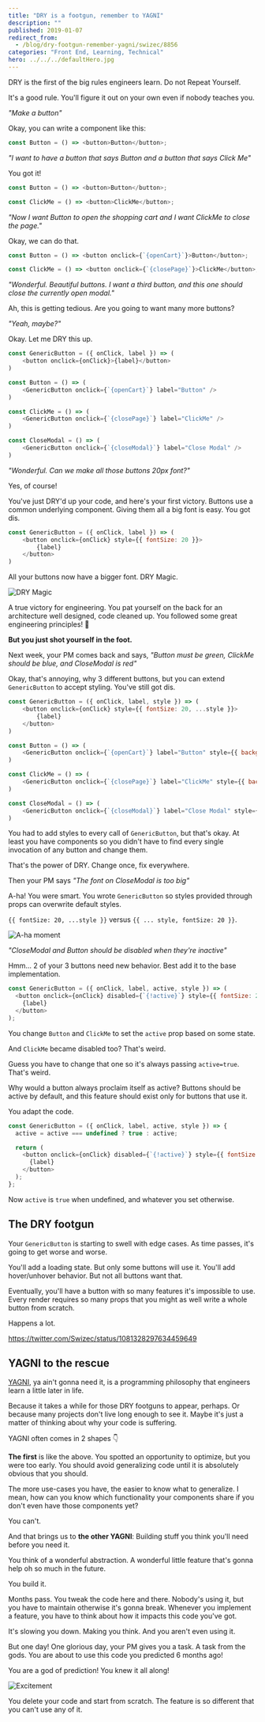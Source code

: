 ```yaml
---
title: "DRY is a footgun, remember to YAGNI"
description: ""
published: 2019-01-07
redirect_from:
  - /blog/dry-footgun-remember-yagni/swizec/8856
categories: "Front End, Learning, Technical"
hero: ../../../defaultHero.jpg
---
```


DRY is the first of the big rules engineers learn. Do not Repeat Yourself.

It's a good rule. You'll figure it out on your own even if nobody teaches you.

_"Make a button"_

Okay, you can write a component like this:

```javascript
const Button = () => <button>Button</button>;
```

_"I want to have a button that says Button and a button that says Click Me"_

You got it!

```javascript
const Button = () => <button>Button</button>;

const ClickMe = () => <button>ClickMe</button>;
```

_"Now I want Button to open the shopping cart and I want ClickMe to close the page."_

Okay, we can do that.

```javascript
const Button = () => <button onclick={`{openCart}`}>Button</button>;

const ClickMe = () => <button onclick={`{closePage}`}>ClickMe</button>;
```

_"Wonderful. Beautiful buttons. I want a third button, and this one should close the currently open modal."_

Ah, this is getting tedious. Are you going to want many more buttons?

_"Yeah, maybe?"_

Okay. Let me DRY this up.

```javascript
const GenericButton = ({ onClick, label }) => (
    <button onclick={onClick}>{label}</button>
)

const Button = () => (
    <GenericButton onclick={`{openCart}`} label="Button" />
)

const ClickMe = () => (
    <GenericButton onclick={`{closePage}`} label="ClickMe" />
)

const CloseModal = () => (
    <GenericButton onclick={`{closeModal}`} label="Close Modal" />
)
```

_"Wonderful. Can we make all those buttons 20px font?"_

Yes, of course!

You've just DRY'd up your code, and here's your first victory. Buttons use a common underlying component. Giving them all a big font is easy. You got dis.

```javascript
const GenericButton = ({ onClick, label }) => (
    <button onclick={onClick} style={{ fontSize: 20 }}>
        {label}
    </button>
)
```

All your buttons now have a bigger font. DRY Magic.

![DRY Magic](./img/media-12NUbkX6p4xOO4-giphy.gif)

A true victory for engineering. You pat yourself on the back for an architecture well designed, code cleaned up. You followed some great engineering principles! 👏

**But you just shot yourself in the foot.**

Next week, your PM comes back and says, _"Button must be green, ClickMe should be blue, and CloseModal is red"_

Okay, that's annoying, why 3 different buttons, but you can extend `GenericButton` to accept styling. You've still got dis.

```javascript
const GenericButton = ({ onClick, label, style }) => (
    <button onclick={onClick} style={{ fontSize: 20, ...style }}>
        {label}
    </button>
)

const Button = () => (
    <GenericButton onclick={`{openCart}`} label="Button" style={{ background: 'green' }} />
)

const ClickMe = () => (
    <GenericButton onclick={`{closePage}`} label="ClickMe" style={{ background: 'blue' }} />
)

const CloseModal = () => (
    <GenericButton onclick={`{closeModal}`} label="Close Modal" style={{ background: 'red' }} />
)
```

You had to add styles to every call of `GenericButton`, but that's okay. At least you have components so you didn't have to find every single invocation of any button and change them.

That's the power of DRY. Change once, fix everywhere.

Then your PM says _"The font on CloseModal is too big"_

A-ha! You were smart. You wrote `GenericButton` so styles provided through props can overwrite default styles.

`{{ fontSize: 20, ...style }}` versus `{{ ... style, fontSize: 20 }}`.

![A-ha moment](./img/media-d3mlE7uhX8KFgEmY-giphy.gif)

_"CloseModal and Button should be disabled when they're inactive"_

Hmm… 2 of your 3 buttons need new behavior. Best add it to the base implementation.

```javascript
const GenericButton = ({ onClick, label, active, style }) => (
  <button onclick={onClick} disabled={`{!active}`} style={{ fontSize: 20, ...style }}>
    {label}
  </button>
);
```

You change `Button` and `ClickMe` to set the `active` prop based on some state.

And `ClickMe` became disabled too? That's weird.

Guess you have to change that one so it's always passing `active=true`. That's weird.

Why would a button always proclaim itself as active? Buttons should be active by default, and this feature should exist only for buttons that use it.

You adapt the code.

```javascript
const GenericButton = ({ onClick, label, active, style }) => {
  active = active === undefined ? true : active;

  return (
    <button onclick={onClick} disabled={`{!active}`} style={{ fontSize: 20, ...style }}>
      {label}
    </button>
  );
};
```

Now `active` is `true` when undefined, and whatever you set otherwise.

## The DRY footgun

Your `GenericButton` is starting to swell with edge cases. As time passes, it's going to get worse and worse.

You'll add a loading state. But only some buttons will use it. You'll add hover/unhover behavior. But not all buttons want that.

Eventually, you'll have a button with so many features it's impossible to use. Every render requires so many props that you might as well write a whole button from scratch.

Happens a lot.

https://twitter.com/Swizec/status/1081328297634459649

## YAGNI to the rescue

[YAGNI](https://en.wikipedia.org/wiki/You_aren't_gonna_need_it), ya ain't gonna need it, is a programming philosophy that engineers learn a little later in life.

Because it takes a while for those DRY footguns to appear, perhaps. Or because many projects don't live long enough to see it. Maybe it's just a matter of thinking about why your code is suffering.

YAGNI often comes in 2 shapes 👇

**The first** is like the above. You spotted an opportunity to optimize, but you were too early. You should avoid generalizing code until it is absolutely obvious that you should.

The more use-cases you have, the easier to know what to generalize. I mean, how can you know which functionality your components share if you don't even have those components yet?

You can't.

And that brings us to **the other YAGNI**: Building stuff you think you'll need before you need it.

You think of a wonderful abstraction. A wonderful little feature that's gonna help oh so much in the future.

You build it.

Months pass. You tweak the code here and there. Nobody's using it, but you have to maintain otherwise it's gonna break. Whenever you implement a feature, you have to think about how it impacts this code you've got.

It's slowing you down. Making you think. And you aren't even using it.

But one day! One glorious day, your PM gives you a task. A task from the gods. You are about to use this code you predicted 6 months ago!

You are a god of prediction! You knew it all along!

![Excitement](./img/media-ibGFpMv1Uoais-giphy.gif)

You delete your code and start from scratch. The feature is so different that you can't use any of it.
